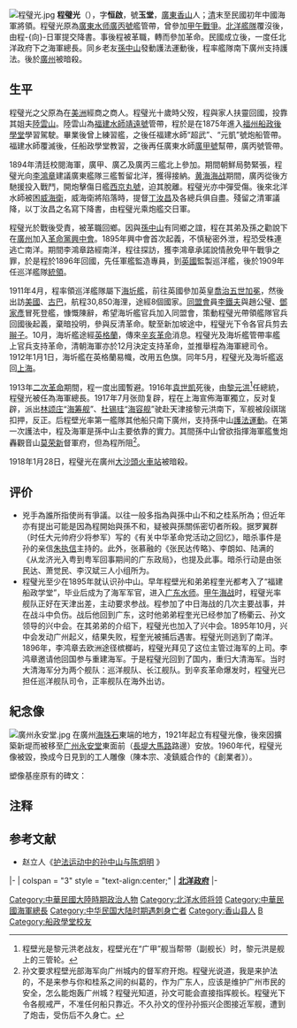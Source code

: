 {{Refimprove|time=2022-03-27T08:35:59+00:00}}
{{Infobox officeholder
| 前綴尊稱      = 
| 姓名          = 程璧光
| 原名          = 
| 後綴尊稱      = 
| 圖像          = Cheng Biguang.jpg
| 圖像大小      = 200px
| 圖像說明      = 1911年率[[大清|大清]]海军访问[[美国|美国]]时的程璧光
| 屆次          = 
| 職務          = {{ROC-1912}}[[中華民國海軍部_(北洋政府)|海軍部]]第三任[[中華民國海軍司令|海軍總長]]
| 就任日期      = 1916年6月30日
| 卸任日期      = 1917年6月24日
| 同時在任者    = 
| 國家元首      = 
| 君主          = 
| 總統          = [[黎元洪|黎元洪]]
| 總理          = [[段祺瑞|段祺瑞]]<small>（改組）</small>
| 副職          = {{ROC-1912}}[[中華民國海軍部_(北洋政府)|海軍部]]次長
| 前任          = [[劉冠雄|劉冠雄]]
| 繼任          = [[薩鎮冰|薩鎮冰]]
| 性別                      = 男
| 字                        = 恆啟
| 號                        = 玉堂
| 別名                      = 
| 出生名                    = 
| 出生日期                  = 1861年
| 出生地點                  = {{QING}}[[廣東省_(清)|廣東省]][[香山縣|香山縣]]
| 逝世日期                  = {{death date and age|1918|02|26|1861|0|0}}
| 逝世地點                  = {{ROC-1912}}[[廣東省_(中華民國)|廣東省]][[番禺縣|番禺縣]]
| 死因                      = 
| 墓地                      = 
| 墓地座標                  = 
| 籍貫                      = 
| 國籍                      = {{QING}}<br>{{ROC-1912}}
| 公民權                    = 
| 政黨                      = 
| 其他政黨                  = 
| 身高                      = 
| 配偶                      = 
| 伴侶                      = 
| 兒女                      = 
| 父母                      = 
| 親屬                      = 
| 居住地                    = 
| 學歷                      = 
| 母校                      = 
| 職業                      = 
| 專業                      = 
| 知名原因                  = 
| 著作                      = 
| 薪金                      = 
| 淨資產                    = 
| 宗教信仰                  = 
| 獲獎                      = 
| 簽名                      = 
| 網站                      = 
| blank1                    = 
| data1                     = 
| blank2                    = 
| data2                     = 
| blank3                    = 
| data3                     = 
| blank4                    = 
| data4                     = 
| blank5                    = 
| data5                     = 
<!-- 若曾在軍隊中服役，請填寫以下欄位 -->
| 昵稱                      = 
| 效忠                      = {{QING}}<br>{{ROC-1912}}
| 服役                      = {{QING}}[[福建水師|福建水師]]<br>{{QING}}[[廣東水師|廣東水師]]<br>{{QING}}[[北洋水師|北洋水師]]<br>{{QING}}巡洋艦隊<br>{{ROC-1912}}[[中華民國海軍|海軍]]
| 服役時間                  = 
| 軍銜                      = 海軍上將（追贈）
| 隊                        = 
| 指揮                      = 
| 參戰                      = [[甲午戰爭|甲午戰爭]]
| 軍事獎勵                  = 
| military_blank1           = 
| military_data1            = 
| military_blank2           = 
| military_data2            = 
| military_blank3           = 
| military_data3            = 
| military_blank4           = 
| military_data4            = 
| military_blank5           = 
| military_data5            = 
<!-- 嵌入模組／腳註 -->
| module                    = 
| module2                   = 
| module3                   = 
| module4                   = 
| module5                   = 
| module6                   = 
| 腳註                      = 
}}
[[File:程璧光.jpg|thumb]]
'''程璧光'''（{{bd|1861年||1918年|2月26日|catIdx=C程}}），字'''恒啟'''，號'''玉堂'''，[[廣東|廣東]][[香山縣|香山]]人；[[清朝|清]]末至民國初年中國海軍將領。程璧光原為[[廣東水师|廣東水师]][[廣丙號防護巡洋艦|廣丙號]]艦管帶，曾參加[[甲午戰爭|甲午戰爭]]。[[北洋艦隊|北洋艦隊]]覆沒後，由程-{向}-日軍提交降書。事後程被革職，轉而參加革命。民國成立後，一度任北洋政府下之海軍總長。同乡老友[[孫中山|孫中山]]發動護法運動後，程率艦隊南下廣州支持護法。後於[[廣州|廣州]]被暗殺。

== 生平 ==
程璧光之父原為在[[美洲|美洲]]經商之商人。程璧光十歲時父歿，程與家人扶靈回國，投靠其姐夫[[陸雲山|陸雲山]]。陸雲山為[[福建水師|福建水師]][[靖遠號|靖遠號]]管帶，程於是在1875年進入[[福州船政學堂|福州船政後學堂]]學習駕駛。畢業後曾上練習艦，之後任福建水師“超武”、“元凱”號炮船管帶。福建水師覆滅後，任船政學堂教習，之後再任廣東水師[[廣甲艦|廣甲號]]幫帶，廣丙號管帶。

1894年清廷校閱海軍，廣甲、廣乙及廣丙三艦北上參加。期間朝鮮局勢緊張，程璧光向[[李鴻章|李鴻章]]建議廣東艦隊三艦暫留北洋，獲得接納。[[黄海海战_(1894年)|黄海海战]]期間，廣丙從後方馳援投入戰鬥，開炮擊傷日艦[[西京丸號|西京丸號]]，迫其脫離。程璧光亦中彈受傷。後來北洋水師被困[[威海衛|威海衛]]，威海衛將陷落時，提督[[丁汝昌|丁汝昌]]及各總兵俱自盡。殘留之清軍議降，以丁汝昌之名寫下降書，由程璧光乘炮艦交日軍。

程璧光於戰後受責，被革職回鄉。因與[[孫中山|孫中山]]有同鄉之誼，程在其弟及孫之勸說下在[[廣州|廣州]]加入[[中華革命黨|革命黨]][[興中會|興中會]]。1895年興中會首次起義，不慎秘密外泄，程恐受株連逃亡南洋。期間李鴻章路經南洋，程往探訪，獲李鴻章承諾說情赦免甲午戰爭之罪，於是程於1896年回國，先任軍艦監造專員，到[[英國|英國]]監製巡洋艦，後於1909年任巡洋艦隊[[統領|統領]]。

1911年4月，程率領巡洋艦隊屬下[[海圻艦|海圻艦]]，前往英國參加英皇[[喬治五世|喬治五世]][[加冕|加冕]]，然後出訪[[美國|美國]]、[[古巴|古巴]]，航程30,850海浬，途經8個國家。[[同盟會|同盟會]]員[[李鐵夫|李鐵夫]]與趙公璧、[[鄧家彥|鄧家彥]]冒死登艦，慷慨陳辭，希望海圻艦官兵加入同盟會，策動程璧光帶領艦隊官兵回國後起義，棄暗投明，參與反清革命。駛至新加坡途中，程璧光下令各官兵剪去[[辮子|辮子]]。10月，海圻艦途經[[英格蘭|英格蘭]]，傳來[[辛亥革命|辛亥革命]]消息。程璧光及海圻艦管帶率艦上官兵支持革命，清朝海軍亦於12月決定支持革命，並推舉程為海軍總司令。1912年1月1日，海圻艦在英格蘭易幟，改用五色旗。同年5月，程璧光及海圻艦返回[[上海|上海]]。

1913年[[二次革命|二次革命]]期間，程一度出國暫避。1916年[[袁世凱|袁世凱]]死後，由[[黎元洪|黎元洪]]<ref>程壁光是黎元洪老战友，程壁光在“广甲”舰当帮带（副舰长）时，黎元洪是舰上的三管轮。</ref>任總統，程璧光被任為海軍總長。1917年7月张勋复辟，程在上海宣佈海軍獨立，反对复辟，派出[[林颂庄|林颂庄]]“[[海筹舰|海筹舰]]”、[[杜锡珪|杜锡珪]]“[[海容舰|海容舰]]”驶赴天津接黎元洪南下，军舰被段祺瑞扣押，反正。后程壁光率第一艦隊其他船只南下廣州，支持孫中山[[護法運動|護法運動]]。在第一次護法中，程及海軍是孫中山主要依靠的實力。其間孫中山曾欲指揮海軍艦隻炮轟觀音山[[莫荣新|莫荣新]]督軍府，但為程所阻<ref>孙文要求程壁光部海军向广州城内的督军府开炮。程璧光说道，我是来护法的，不是来参与你和桂系之间的纠葛的，作为广东人，应该是维护广州市民的安全，怎么能炮轰广州城？程璧光知道，孙文可能会直接指挥舰长。程璧光下令各舰戒严，不准任何船只靠近。不久孙文的侄孙孙振兴企图接近军舰，遭到了炮击，受伤后不久身亡。</ref>。

1918年1月28日，程璧光在廣州[[大沙頭火車站|大沙頭火車站]]被暗殺。

== 评价 ==
* 兇手為誰所指使尚有爭議。以往一般多指為與孫中山不和之桂系所為；但近年亦有提出可能是因為程開始與孫不和，疑被與孫關係密切者所殺。据罗翼群（时任大元帅府少将参军）写的《有关中华革命党活动之回忆》，暗杀事件是孙的亲信[[朱执信|朱执信]]主持的。此外，张慕融的《张民达传略》、李朗如、陆满的《从龙济光入粤到粤军回事期间的广东政局》，也提及此事。暗杀行动是由张民达、萧觉民、李汉斌三人小组所为。
* 程璧光至少在1895年就认识孙中山。早年程壁光和弟弟程奎光都考入了“福建船政学堂”，毕业后成为了海军军官，进入[[广东水师|广东水师]]。[[甲午海战|甲午海战]]时，程璧光率舰队正好在天津出差，主动要求参战。程参加了中日海战的几次主要战事，并在战斗中负伤。战后他回到广东，这时他弟弟程奎光已经参加了杨衢云、孙文领导的兴中会。在其弟弟的介绍下，程璧光也加入了兴中会。1895年10月，兴中会发动广州起义，结果失败，程奎光被捕后遇害。程璧光则逃到了南洋。1896年，李鸿章去欧洲途径槟榔屿，程璧光拜见了这位主管过海军的上司。李鸿章邀请他回国参与重建海军。于是程璧光回到了国内，重归大清海军。当时大清海军分为两个舰队：巡洋舰队、长江舰队。到辛亥革命爆发时，程璧光已担任巡洋舰队司令，正率舰队在海外出访。

== 紀念像 ==
[[File:廣州永安堂.jpg|thumb]]
在廣州[[海珠石|海珠石]]東端的地方，1921年起立有程璧光像，後來因擴築新堤而被移至[[广州永安堂|广州永安堂]]東面前（[[長堤大馬路|長堤大馬路]]路邊）安放。1960年代，程璧光像被毀，換成今日見到的工人雕像（陳本宗、凌鎮威合作的《創業者》）。

塑像基座原有的碑文：
{{cquote|故海軍上將程公璧光，治海軍四十年，於民國五年任海軍總長。持大節，尚廉信，屹然為天下重。六年亂作，奉黎大總統南下，遂與今總裁孫公定大計，偕今總裁林公率艦隊至廣州，倡護法，國命賴以弗墜。七年二月二十六日，被刺於海珠軍次，天下痛惜，相與范金鑄像，垂哀思於無窮。中華民國九年春，二月二十六日立。[[汪兆銘|汪兆銘]]撰並書。}}

== 注释 ==
{{reflist}}

== 参考文献 ==
* 赵立人《[http://www.chen-jiongming.com/WenZi/LunWen/ZhaoLiRen_HuFaYunDong/ZhaoLiRen_HuFaYunDong.html 护法运动中的孙中山与陈炯明] {{Wayback|url=http://www.chen-jiongming.com/WenZi/LunWen/ZhaoLiRen_HuFaYunDong/ZhaoLiRen_HuFaYunDong.html |date=20090124130310 }}》
{{start box}}
{{s-off}}
|-
| colspan = "3" style = "text-align:center;" | '''{{ROC-1912}}[[北洋政府|北洋政府]]'''
|-
{{s-before|[[劉冠雄|劉冠雄]]}}
{{s-title|[[中華民國海軍司令|海軍总長]]<br><small>第三任</small>|1916年6月30日－1917年6月24日}}
{{s-after|[[薩鎮冰|薩鎮冰]]}}
{{end box}}

{{中華民國海軍司令}}
{{DEFAULTSORT:C程}}
[[Category:中華民國大陸時期政治人物|Category:中華民國大陸時期政治人物]]
[[Category:北洋水师将领|Category:北洋水师将领]]
[[Category:中華民國海軍總長|Category:中華民國海軍總長]]
[[Category:中华民国大陆时期遇刺身亡者|Category:中华民国大陆时期遇刺身亡者]]
[[Category:香山县人|Category:香山县人]]
[[Category:程姓|B]]
[[Category:船政學堂校友|Category:船政學堂校友]]